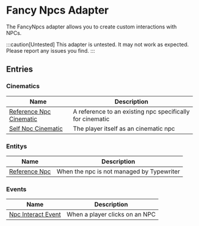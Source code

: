 
<DeprecationWarning adapter message='Use the EntityAdapter instead' />

# Fancy Npcs Adapter

The FancyNpcs adapter allows you to create custom interactions with NPCs.

:::caution[Untested]
This adapter is untested. It may not work as expected. Please report any issues you find.
:::

## Entries

### Cinematics

| Name | Description |
| ---- | ----------- |
| [Reference Npc Cinematic](./entries/cinematic/fancy_reference_npc_cinematic.mdx) | A reference to an existing npc specifically for cinematic |
| [Self Npc Cinematic](./entries/cinematic/fancy_self_npc_cinematic.mdx) | The player itself as an cinematic npc |

### Entitys

| Name | Description |
| ---- | ----------- |
| [Reference Npc](./entries/entity/fancy_reference_npc.mdx) | When the npc is not managed by Typewriter |

### Events

| Name | Description |
| ---- | ----------- |
| [Npc Interact Event](./entries/event/fancy_on_npc_interact.mdx) | When a player clicks on an NPC |

